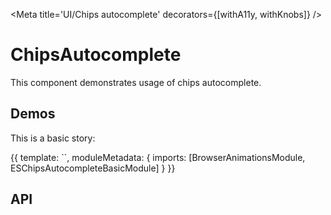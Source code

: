




<Meta title='UI/Chips autocomplete' decorators={[withA11y, withKnobs]} />

# ChipsAutocomplete

This component demonstrates usage of chips autocomplete.

## Demos

This is a basic story:

<Preview>
  <Story name='Basic' height='170px'>
    {{
      template: `<es-chips-autocomplete-story-basic></es-chips-autocomplete-story-basic>`,
      moduleMetadata: {
        imports: [BrowserAnimationsModule, ESChipsAutocompleteBasicModule]
      }
    }}
  </Story>
</Preview>

## API

<Props of={ChipsAutocompleteComponent} />

